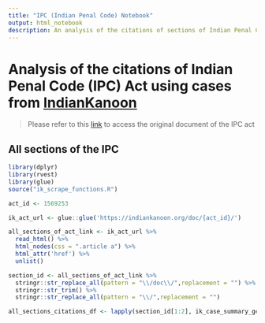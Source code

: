 ```yaml
---
title: "IPC (Indian Penal Code) Notebook"
output: html_notebook
description: An analysis of the citations of sections of Indian Penal Code in the case laws from the High Courts and Supreme court of India
---
```


# Analysis of the citations of Indian Penal Code (IPC) Act using cases from [IndianKanoon](https://indiankanoon.org/)

> Please refer to this [link](https://indiankanoon.org/doc/1569253/) to access the original document of the IPC act

## All sections of the IPC

```r

library(dplyr)
library(rvest)
library(glue)
source("ik_scrape_functions.R")

act_id <- 1569253

ik_act_url <- glue::glue('https://indiankanoon.org/doc/{act_id}/')

all_sections_of_act_link <- ik_act_url %>% 
  read_html() %>% 
  html_nodes(css = ".article a") %>% 
  html_attr('href') %>% 
  unlist()

section_id <- all_sections_of_act_link %>% 
  stringr::str_replace_all(pattern = "\\/doc\\/",replacement = "") %>%
  stringr::str_trim() %>% 
  stringr::str_replace_all(pattern = "\\/",replacement = "")

all_sections_citations_df <- lapply(section_id[1:2], ik_case_summary_geography) %>% dplyr::bind_rows()
```


